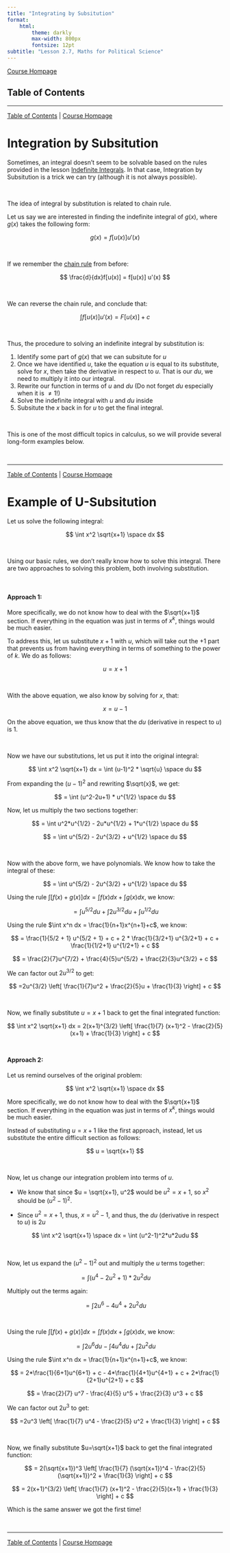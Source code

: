 ```yaml
---
title: "Integrating by Subsitution"
format:
    html:
        theme: darkly
        max-width: 800px
        fontsize: 12pt
subtitle: "Lesson 2.7, Maths for Political Science"
---
```


[Course Hompage](https://politicalscience.github.io/math)

## Table of Contents {#contents}

------------------------------------------------------------------------

[Table of Contents](#contents) \| [Course Hompage](https://politicalscience.github.io/math)

# Integration by Subsitution

Sometimes, an integral doesn't seem to be solvable based on the rules provided in the lesson [Indefinite Integrals](https://politicalscience.github.io/math/2-5.html). In that case, Integration by Subsitution is a trick we can try (although it is not always possible).

<br />

The idea of integral by substitution is related to chain rule.

Let us say we are interested in finding the indefinite integral of $g(x)$, where $g(x)$ takes the following form:

$$
g(x) = f[u(x)] u'(x)
$$

<br />

If we remember the [chain rule](https://politicalscience.github.io/math/2-2.html) from before:

$$
\frac{d}{dx}f[u(x)] = f[u(x)] u'(x)
$$

<br />

We can reverse the chain rule, and conclude that:

$$
\int f[u(x)]u'(x) = F[u(x)]+c
$$

<br />

Thus, the procedure to solving an indefinite integral by substitution is:

1.  Identify some part of $g(x)$ that we can subsitute for $u$
2.  Once we have identified $u$, take the equation $u$ is equal to its substitute, solve for $x$, then take the derivative in respect to $u$. That is our $du$, we need to multiply it into our integral.
3.  Rewrite our function in terms of $u$ and $du$ (Do not forget $du$ especially when it is $≠1$!)
4.  Solve the indefinite integral with $u$ and $du$ inside
5.  Subsitute the $x$ back in for $u$ to get the final integral.

<br />

This is one of the most difficult topics in calculus, so we will provide several long-form examples below.

<br />

------------------------------------------------------------------------

[Table of Contents](#contents) \| [Course Hompage](https://politicalscience.github.io/math)

# Example of U-Subsitution

Let us solve the following integral:

$$
\int x^2 \sqrt{x+1} \space dx
$$

<br />

Using our basic rules, we don't really know how to solve this integral. There are two approaches to solving this problem, both involving substitution.

<br />

#### Approach 1:

More specifically, we do not know how to deal with the $\sqrt{x+1}$ section. If everything in the equation was just in terms of $x^k$, things would be much easier.

To address this, let us substitute $x+1$ with $u$, which will take out the $+1$ part that prevents us from having everything in terms of something to the power of $k$. We do as follows:

$$
u = x+1
$$

<br />

With the above equation, we also know by solving for $x$, that:

$$
x = u - 1
$$

On the above equation, we thus know that the $du$ (derivative in respect to $u$) is $1$.

<br />

Now we have our substitutions, let us put it into the original integral:

$$
\int x^2 \sqrt{x+1} dx = \int (u-1)^2 * \sqrt{u} \space du
$$

From expanding the $(u-1)^2$ and rewriting $\sqrt{x}$, we get:

$$
= \int (u^2-2u+1) * u^{1/2} \space du
$$

Now, let us multiply the two sections together:

$$
= \int u^2*u^{1/2} - 2u*u^{1/2} + 1*u^{1/2} \space du 
$$

$$
= \int u^{5/2} - 2u^{3/2} + u^{1/2} \space du
$$

<br />

Now with the above form, we have polynomials. We know how to take the integral of these:

$$
= \int u^{5/2} - 2u^{3/2} + u^{1/2} \space du
$$

Using the rule $\int [f(x) + g(x)]dx = \int f(x)dx + \int g(x)dx$, we know:

$$
= \int u^{5/2}du + \int 2u^{3/2}du + \int u^{1/2} du
$$

Using the rule $\int x^n dx = \frac{1}{n+1}x^{n+1}+c$, we know:

$$
= \frac{1}{5/2 + 1} u^{5/2 + 1} + c + 2 * \frac{1}{3/2+1} u^{3/2+1} + c + \frac{1}{1/2+1} u^{1/2+1} + c
$$

$$
= \frac{2}{7}u^{7/2} + \frac{4}{5}u^{5/2} + \frac{2}{3}u^{3/2} + c
$$

We can factor out $2u^{3/2}$ to get:

$$
=2u^{3/2} \left[ \frac{1}{7}u^2 + \frac{2}{5}u + \frac{1}{3} \right] + c
$$

<br />

Now, we finally substitute $u=x+1$ back to get the final integrated function:

$$
\int x^2 \sqrt{x+1} dx = 2(x+1)^{3/2} \left[ \frac{1}{7} (x+1)^2 - \frac{2}{5} (x+1) + \frac{1}{3} \right] + c
$$ <br />

#### Approach 2:

Let us remind ourselves of the original problem:

$$
\int x^2 \sqrt{x+1} \space dx
$$

More specifically, we do not know how to deal with the $\sqrt{x+1}$ section. If everything in the equation was just in terms of $x^k$, things would be much easier.

Instead of substituting $u=x+1$ like the first approach, instead, let us substitute the entire difficult section as follows:

$$
u = \sqrt{x+1}
$$

<br />

Now, let us change our integration problem into terms of $u$.

-   We know that since $u = \sqrt{x+1}, u^2$ would be $u^2 = x+1$, so $x^2$ should be $(u^2 - 1)^2$.

-   Since $u^2=x+1$, thus, $x=u^2-1$, and thus, the $du$ (derivative in respect to $u$) is $2u$

$$
\int x^2 \sqrt{x+1} \space dx = \int (u^2-1)^2*u*2udu
$$

<br />

Now, let us expand the $(u^2-1)^2$ out and multiply the $u$ terms together:

$$
=\int (u^4-2u^2+1)*2u^2du
$$

Multiply out the terms again:

$$
= \int 2u^6 - 4u^4 + 2u^2 du
$$

<br />

Using the rule $\int [f(x) + g(x)]dx = \int f(x)dx + \int g(x)dx$, we know:

$$
= \int 2u^6 du - \int 4u^4du + \int 2u^2 du
$$

Using the rule $\int x^n dx = \frac{1}{n+1}x^{n+1}+c$, we know:

$$
= 2*\frac{1}{6+1}u^{6+1} + c - 4*\frac{1}{4+1}u^{4+1} + c + 2*\frac{1}{2+1}u^{2+1} + c
$$

$$
= \frac{2}{7} u^7 - \frac{4}{5} u^5 + \frac{2}{3} u^3 + c
$$

We can factor out $2u^3$ to get:

$$
=2u^3 \left[ \frac{1}{7} u^4 - \frac{2}{5} u^2 + \frac{1}{3} \right] + c
$$

<br />

Now, we finally substitute $u=\sqrt{x+1}$ back to get the final integrated function:

$$
= 2(\sqrt{x+1})^3 \left[ \frac{1}{7} (\sqrt{x+1})^4 - \frac{2}{5} (\sqrt{x+1})^2 + \frac{1}{3} \right] + c
$$

$$
= 2(x+1)^{3/2} \left[ \frac{1}{7} (x+1)^2 - \frac{2}{5}(x+1) + \frac{1}{3} \right] + c
$$

Which is the same answer we got the first time!

<br />

------------------------------------------------------------------------

[Table of Contents](#contents) \| [Course Hompage](https://politicalscience.github.io/math)